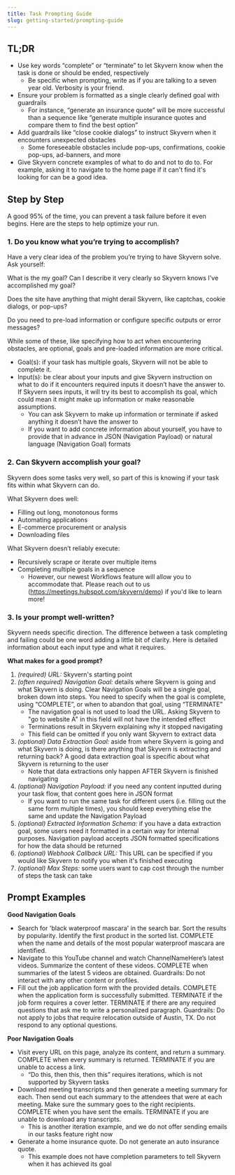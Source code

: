 ```yaml
---
title: Task Prompting Guide
slug: getting-started/prompting-guide
---
```



## TL;DR

* Use key words “complete” or “terminate” to let Skyvern know when the task is done or should be ended, respectively
    * Be specific when prompting, write as if you are talking to a seven year old. Verbosity is your friend.
* Ensure your problem is formatted as a single clearly defined goal with guardrails
    * For instance, “generate an insurance quote” will be more successful than a sequence like “generate multiple insurance quotes and compare them to find the best option”
* Add guardrails like “close cookie dialogs” to instruct Skyvern when it encounters unexpected obstacles
    * Some foreseeable obstacles include pop-ups, confirmations, cookie pop-ups, ad-banners, and more
* Give Skyvern concrete examples of what to do and not to do to. For example, asking it to navigate to the home page if it can't find it's looking for can be a good idea.

## Step by Step

A good 95% of the time, you can prevent a task failure before it even begins. Here are the steps to help optimize your run.

### 1. Do you know what you’re trying to accomplish?

Have a very clear idea of the problem you’re trying to have Skyvern solve. Ask yourself:

What is the my goal? Can I describe it very clearly so Skyvern knows I've accomplished my goal?

Does the site have anything that might derail Skyvern, like captchas, cookie dialogs, or pop-ups? 

Do you need to pre-load information or configure specific outputs or error messages?

While some of these, like specifying how to act when encountering obstacles, are optional, goals and pre-loaded information are more critical.

* Goal(s): if your task has multiple goals, Skyvern will not be able to complete it.
* Input(s): be clear about your inputs and give Skyvern instruction on what to do if it encounters required inputs it doesn’t have the answer to. If Skyvern sees inputs, it will try its best to accomplish its goal, which could mean it might make up information or make reasonable assumptions.
    * You can ask Skyvern to make up information or terminate if asked anything it doesn’t have the answer to
    * If you want to add concrete information about yourself, you have to provide that in advance in JSON (Navigation Payload) or natural language (Navigation Goal) formats
    

### 2. Can Skyvern accomplish your goal?

Skyvern does some tasks very well, so part of this is knowing if your task fits within what Skyvern can do. 

What Skyvern does well:

* Filling out long, monotonous forms
* Automating applications
* E-commerce procurement or analysis
* Downloading files

What Skyvern doesn’t reliably execute: 

* Recursively scrape or iterate over multiple items
* Completing multiple goals in a sequence
    * However, our newest Workflows feature will allow you to accommodate that. Please reach out to us (https://meetings.hubspot.com/skyvern/demo) if you'd like to learn more!

### 3. Is your prompt well-written?

Skyvern needs specific direction. The difference between a task completing and failing could be one word adding a little bit of clarity. Here is detailed information about each input type and what it requires.

**What makes for a good prompt?**

1. *(required) URL:*  Skyvern's starting point 
1. *(often required) Navigation Goal:* details where Skyvern is going and what Skyvern is doing. Clear Navigation Goals will be a single goal, broken down into steps. You need to specify when the goal is complete, using “COMPLETE”, or when to abandon that goal, using “TERMINATE”
    * The navigation goal is not used to load the URL. Asking Skyvern to "go to website A" in this field will not have the intended effect
    * Terminations result in Skyvern explaining why it stopped navigating
    * This field can be omitted if you only want Skyvern to extract data
1. *(optional) Data Extraction Goal:* aside from where Skyvern is going and what Skyvern is doing, is there anything that Skyvern is extracting and returning back? A good data extraction goal is specific about what Skyvern is returning to the user
    * Note that data extractions only happen AFTER Skyvern is finished navigating
1. *(optional) Navigation Payload:* if you need any content inputted during your task flow, that content goes here in JSON format
    * If you want to run the same task for different users (i.e. filling out the same form multiple times), you should keep everything else the same and update the Navigation Payload
1. *(optional) Extracted Information Schema:* if you have a data extraction goal, some users need it formatted in a certain way for internal purposes. Navigation payload accepts JSON formatted specifications for how the data should be returned
1. *(optional) Webhook Callback URL:* This URL can be specified if you would like Skyvern to notify you when it's finished executing
1. *(optional) Max Steps:* some users want to cap cost through the number of steps the task can take

## Prompt Examples

**Good Navigation Goals**

* Search for 'black waterproof mascara' in the search bar. Sort the results by popularity. Identify the first product in the sorted list. COMPLETE when the name and details of the most popular waterproof mascara are identified.
* Navigate to this YouTube channel and watch ChannelNameHere’s latest videos. Summarize the content of these videos. COMPLETE when summaries of the latest 5 videos are obtained. Guardrails: Do not interact with any other content or profiles.
* Fill out the job application form with the provided details. COMPLETE when the application form is successfully submitted. TERMINATE if the job form requires a cover letter. TERMINATE if there are any required questions that ask me to write a personalized paragraph. Guardrails: Do not apply to jobs that require relocation outside of Austin, TX. Do not respond to any optional questions.

**Poor Navigation Goals**

* Visit every URL on this page, analyze its content, and return a summary. COMPLETE when every summary is returned. TERMINATE if you are unable to access a link.
    * “Do this, then this, then this” requires iterations, which is not supported by Skyvern tasks
* Download meeting transcripts and then generate a meeting summary for each. Then send out each summary to the attendees that were at each meeting. Make sure the summary goes to the right recipients. COMPLETE when you have sent the emails. TERMINATE if you are unable to download any transcripts.
    * This is another iteration example, and we do not offer sending emails in our tasks feature right now
* Generate a home insurance quote. Do not generate an auto insurance quote.
    * This example does not have completion parameters to tell Skyvern when it has achieved its goal
